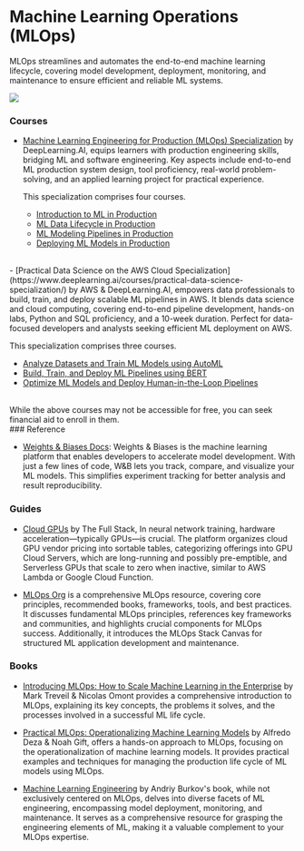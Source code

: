 # Machine Learning Operations (MLOps)

MLOps streamlines and automates the end-to-end machine learning lifecycle, covering model development, deployment, monitoring, and maintenance to ensure efficient and reliable ML systems.

![](/static/img/memes/gpuMeme.png)

### Courses

- [Machine Learning Engineering for Production (MLOps) Specialization](https://www.deeplearning.ai/courses/machine-learning-engineering-for-production-mlops/) by DeepLearning.AI, equips learners with production engineering skills, bridging ML and software engineering. Key aspects include end-to-end ML production system design, tool proficiency, real-world problem-solving, and an applied learning project for practical experience.

   This specialization comprises four courses.

   - [Introduction to ML in Production](https://www.coursera.org/learn/introduction-to-machine-learning-in-production?specialization=machine-learning-engineering-for-production-mlops)
   - [ML Data Lifecycle in Production](https://www.coursera.org/learn/machine-learning-data-lifecycle-in-production?specialization=machine-learning-engineering-for-production-mlops)
   - [ML Modeling Pipelines in Production](https://www.coursera.org/learn/machine-learning-modeling-pipelines-in-production?specialization=machine-learning-engineering-for-production-mlops)
   - [Deploying ML Models in Production](https://www.coursera.org/learn/deploying-machine-learning-models-in-production?specialization=machine-learning-engineering-for-production-mlops)

<br/>
- [Practical Data Science on the AWS Cloud Specialization](https://www.deeplearning.ai/courses/practical-data-science-specialization/) by AWS & DeepLearning.AI, empowers data professionals to build, train, and deploy scalable ML pipelines in AWS. It blends data science and cloud computing, covering end-to-end pipeline development, hands-on labs, Python and SQL proficiency, and a 10-week duration. Perfect for data-focused developers and analysts seeking efficient ML deployment on AWS.

   This specialization comprises three courses.
    
  - [Analyze Datasets and Train ML Models using AutoML](https://www.coursera.org/learn/automl-datasets-ml-models?specialization=practical-data-science)
  - [Build, Train, and Deploy ML Pipelines using BERT](https://www.coursera.org/learn/ml-pipelines-bert?specialization=practical-data-science)
  - [Optimize ML Models and Deploy Human-in-the-Loop Pipelines](https://www.coursera.org/learn/ml-models-human-in-the-loop-pipelines?specialization=practical-data-science)


<br/>
<Callout emoji="⚠️">
While the above courses may not be accessible for free, you can seek financial aid to enroll in them.
</Callout>

<br/>
### Reference

- [Weights & Biases Docs](https://docs.wandb.ai/): Weights & Biases is the machine learning platform that enables developers to accelerate model development. With just a few lines of code, W&B lets you track, compare, and visualize your ML models. This simplifies experiment tracking for better analysis and result reproducibility.


### Guides

- [Cloud GPUs](https://fullstackdeeplearning.com/cloud-gpus/) by The Full Stack, In neural network training, hardware acceleration—typically GPUs—is crucial. The platform organizes cloud GPU vendor pricing into sortable tables, categorizing offerings into GPU Cloud Servers, which are long-running and possibly pre-emptible, and Serverless GPUs that scale to zero when inactive, similar to AWS Lambda or Google Cloud Function.

- [MLOps Org](https://ml-ops.org/content/references.html) is a comprehensive MLOps resource, covering core principles, recommended books, frameworks, tools, and best practices. It discusses fundamental MLOps principles, references key frameworks and communities, and highlights crucial components for MLOps success. Additionally, it introduces the MLOps Stack Canvas for structured ML application development and maintenance.


### Books 

- [Introducing MLOps: How to Scale Machine Learning in the Enterprise](https://www.goodreads.com/book/show/55182023-introducing-mlops) by Mark Treveil & Nicolas Omont  provides a comprehensive introduction to MLOps, explaining its key concepts, the problems it solves, and the processes involved in a successful ML life cycle.

- [Practical MLOps: Operationalizing Machine Learning Models](https://www.goodreads.com/book/show/58218463-practical-mlops) by Alfredo Deza & Noah Gift, offers a hands-on approach to MLOps, focusing on the operationalization of machine learning models. It provides practical examples and techniques for managing the production life cycle of ML models using MLOps.

- [Machine Learning Engineering](https://www.goodreads.com/book/show/55275944-machine-learning-engineering) by Andriy Burkov's book, while not exclusively centered on MLOps, delves into diverse facets of ML engineering, encompassing model deployment, monitoring, and maintenance. It serves as a comprehensive resource for grasping the engineering elements of ML, making it a valuable complement to your MLOps expertise.


